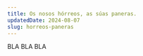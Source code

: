 ---
title: Os nosos hórreos, as súas paneras.
updatedDate: 2024-08-07
slug: horreos-paneras
---

BLA BLA BLA

